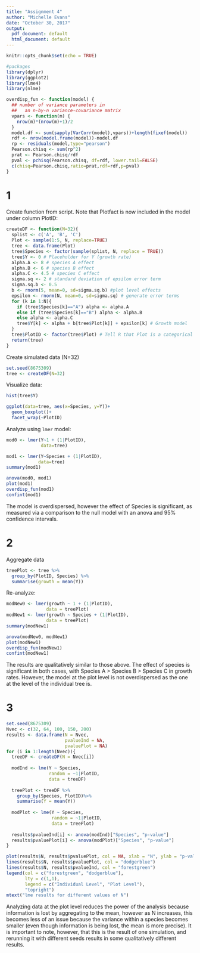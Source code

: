```yaml
---
title: "Assignment 4"
author: "Michelle Evans"
date: "October 30, 2017"
output:
  pdf_document: default
  html_document: default
---
```


```r
knitr::opts_chunk$set(echo = TRUE)

#packages
library(dplyr)
library(ggplot2)
library(lme4)
library(nlme)
```

```r
overdisp_fun <- function(model) {
  ## number of variance parameters in 
  ##   an n-by-n variance-covariance matrix
  vpars <- function(m) {
    nrow(m)*(nrow(m)+1)/2
  }
  model.df <- sum(sapply(VarCorr(model),vpars))+length(fixef(model))
  rdf <- nrow(model.frame(model))-model.df
  rp <- residuals(model,type="pearson")
  Pearson.chisq <- sum(rp^2)
  prat <- Pearson.chisq/rdf
  pval <- pchisq(Pearson.chisq, df=rdf, lower.tail=FALSE)
  c(chisq=Pearson.chisq,ratio=prat,rdf=rdf,p=pval)
}
```


# 1

Create function from script. Note that Plotfact is now included in the model under column PlotID:

```r
createDF <- function(N=32){
  splist <- c('A', 'B', 'C')
  Plot <- sample(1:5, N, replace=TRUE)
  tree <- data.frame(Plot)
  tree$Species <- factor(sample(splist, N, replace = TRUE))
  tree$Y <- 0 # Placeholder for Y (growth rate)
  alpha.A <- 8 # species A effect
  alpha.B <- 6 # species B effect
  alpha.C <- 4.5 # species C effect
  sigma.sq <- 2 # standard deviation of epsilon error term
  sigma.sq.b <- 0.5
  b <- rnorm(5, mean=0, sd=sigma.sq.b) #plot level effects
  epsilon <- rnorm(N, mean=0, sd=sigma.sq) # generate error terms
  for (k in 1:N){
    if (tree$Species[k]=="A") alpha <- alpha.A
    else if (tree$Species[k]=="B") alpha <- alpha.B
    else alpha <- alpha.C
    tree$Y[k] <- alpha + b[tree$Plot[k]] + epsilon[k] # Growth model
  }
  tree$PlotID <- factor(tree$Plot) # Tell R that Plot is a categorical variable
  return(tree)
}
```

Create simulated data (N=32)

```r
set.seed(8675309)
tree <- createDF(N=32)
```

Visualize data:

```r
hist(tree$Y)

ggplot(data=tree, aes(x=Species, y=Y))+
  geom_boxplot()+
  facet_wrap(~PlotID)
```

Analyze using `lmer` model:

```r
mod0 <- lmer(Y~1 + (1|PlotID),
             data=tree)

mod1 <- lmer(Y~Species + (1|PlotID),
            data=tree)
summary(mod1)

anova(mod0, mod1)
plot(mod1)
overdisp_fun(mod1)
confint(mod1)
```

The model is overdispersed, however the effect of Species is significant, as measured via a comparison to the null model with an anova and 95% confidence intervals.

# 2

Aggregate data
```r
treePlot <- tree %>%
  group_by(PlotID, Species) %>%
  summarise(growth = mean(Y))
```

Re-analyze:
```r
modNew0 <- lmer(growth ~ 1 + (1|PlotID),
               data = treePlot)
modNew1 <- lmer(growth ~ Species + (1|PlotID),
               data = treePlot)
summary(modNew1)

anova(modNew0, modNew1)
plot(modNew1)
overdisp_fun(modNew1)
confint(modNew1)
```

The results are qualitatively similar to those above. The effect of species is significant in both cases, with Species A > Species B > Species C in growth rates. However, the model at the plot level is not overdispersed as the one at the level of the individual tree is.

# 3

```r
set.seed(8675309)
Nvec <- c(32, 64, 100, 150, 200)
results <- data.frame(N = Nvec, 
                      pvalueInd = NA, 
                      pvaluePlot = NA)
for (i in 1:length(Nvec)){
  treeDF <- createDF(N = Nvec[i])
  
  modInd <- lme(Y ~ Species,
                random = ~1|PlotID,
                data = treeDF)
  
  treePlot <- treeDF %>%
    group_by(Species, PlotID)%>%
    summarise(Y = mean(Y))
  
  modPlot <- lme(Y ~ Species,
                 random = ~1|PlotID,
                 data = treePlot)
  
  results$pvalueInd[i] <- anova(modInd)["Species", "p-value"]
  results$pvaluePlot[i] <- anova(modPlot)["Species", "p-value"]
}

plot(results$N, results$pvaluePlot, col = NA, xlab = "N", ylab = "p-value")
lines(results$N, results$pvaluePlot, col = "dodgerblue")
lines(results$N, results$pvalueInd, col = "forestgreen")
legend(col = c("forestgreen", "dodgerblue"), 
       lty = c(1,1), 
       legend = c("Individual Level", "Plot Level"), 
       "topright")
mtext("lme results for different values of N")
```

Analyzing data at the plot level reduces the power of the analysis because information is lost by aggregating to the mean, however as N increases, this becomes less of an issue because the variance within a species becomes smaller (even though information is being lost, the mean is more precise). It is important to note, however, that this is the result of one simulation, and rerunning it with different seeds results in some qualitatively different results.